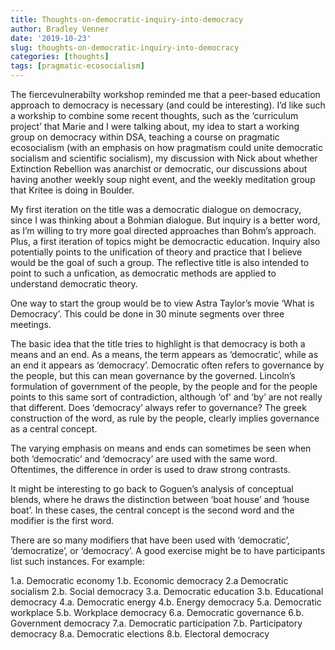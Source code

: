 ```yaml
---
title: Thoughts-on-democratic-inquiry-into-democracy
author: Bradley Venner
date: '2019-10-23'
slug: thoughts-on-democratic-inquiry-into-democracy
categories: [thoughts]
tags: [pragmatic-ecosocialism]
---
```


The fiercevulnerabilty workshop reminded me that a peer-based education approach to democracy is necessary (and could be interesting).  I'd like such a workship to combine some recent thoughts, such as the 'curriculum project' that Marie and I were talking about, my idea to start a working group on democracy within DSA, teaching a course on pragmatic ecosocialism (with an emphasis on how pragmatism could unite democratic socialism and scientific socialism), my discussion with Nick about whether Extinction Rebellion was anarchist or democratic, our discussions about having another weekly soup night event, and the weekly meditation group that Kritee is doing in Boulder.

My first iteration on the title was a democratic dialogue on democracy, since I was thinking about a Bohmian dialogue.  But inquiry is a better word, as I'm willing to try more goal directed approaches than Bohm's approach.  Plus, a first iteration of topics might be democractic education.  Inquiry also potentially points to the unification of theory and practice that I believe would be the goal of such a group.  The reflective title is also intended to point to such a unfication, as democratic methods are applied to understand democratic theory.

One way to start the group would be to view Astra Taylor's movie 'What is Democracy'.  This could be done in 30 minute segments over three meetings.  

The basic idea that the title tries to highlight is that democracy is both a means and an end.  As a means, the term appears as 'democratic', while as an end it appears as 'democracy'.  Democratic often refers to governance by the people, but this can mean governance by the governed.  Lincoln's formulation of government of the people, by the people and for the people points to this same sort of contradiction, although 'of' and 'by' are not really that different.  Does 'democracy' always refer to governance?  The greek construction of the word, as rule by the people, clearly implies governance as a central concept.

The varying emphasis on means and ends can sometimes be seen when both 'democratic' and 'democracy' are used with the same word.  Oftentimes, the difference in order is used to draw strong contrasts. 

It might be interesting to go back to Goguen's analysis of conceptual blends, where he draws the distinction between 'boat house' and 'house boat'.  In these cases, the central concept is the second word and the modifier is the first word.

There are so many modifiers that have been used with 'democratic', 'democratize', or 'democracy'.  A good exercise might be to have participants list such instances.  For example:

1.a.  Democratic economy
1.b.  Economic democracy
2.a   Democratic socialism
2.b.  Social democracy
3.a.  Democratic education
3.b.  Educational democracy
4.a.  Democratic energy
4.b.  Energy democracy
5.a.  Democratic workplace
5.b.  Workplace democracy
6.a.  Democratic governance
6.b.  Government democracy
7.a.  Democratic participation
7.b.  Participatory democracy
8.a.  Democratic elections
8.b.  Electoral democracy